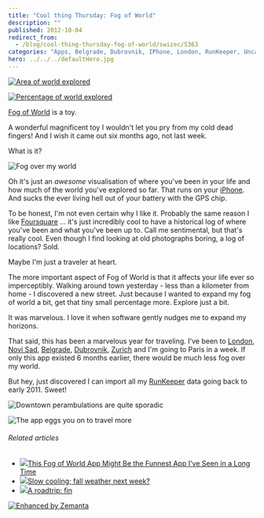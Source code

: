 ```yaml
---
title: "Cool thing Thursday: Fog of World"
description: ""
published: 2012-10-04
redirect_from:
  - /blog/cool-thing-thursday-fog-of-world/swizec/5363
categories: "Apps, Belgrade, Dubrovnik, IPhone, London, RunKeeper, Uncategorized, Zurich"
hero: ../../../defaultHero.jpg
---
```


[![Area of world explored](https://swizec.com/wp-content/uploads/2012/10/area-explored.png "Area of world explored")](https://swizec.com/wp-content/uploads/2012/10/area-explored.png)

[![Percentage of world explored](https://swizec.com/wp-content/uploads/2012/10/percentage-explored.png "Percentage of world explored")](https://swizec.com/wp-content/uploads/2012/10/percentage-explored.png)

[Fog of World](http://fogofworld.com) is a toy.

A wonderful magnificent toy I wouldn't let you pry from my cold dead fingers! And I wish it came out six months ago, not last week.

What is it?

![Fog over my world](https://swizec.com/wp-content/uploads/2012/10/ljubljana-fog.png "Fog over my world")

Oh it's just an _awesome_ visualisation of where you've been in your life and how much of the world you've explored so far. That runs on your [iPhone](http://www.apple.com/iphone "iPhone"). And sucks the ever living hell out of your battery with the GPS chip.

To be honest, I'm not even certain why I like it. Probably the same reason I like [Foursquare](http://www.foursquare.com/ "Foursquare") ... it's just incredibly cool to have a historical log of where you've been and what you've been up to. Call me sentimental, but that's really cool. Even though I find looking at old photographs boring, a log of locations? Sold.

Maybe I'm just a traveler at heart.

The more important aspect of Fog of World is that it affects your life ever so imperceptibly. Walking around town yesterday - less than a kilometer from home - I discovered a new street. Just because I wanted to expand my fog of world a bit, get that tiny small percentage more. Explore just a bit.

It was marvelous. I love it when software gently nudges me to expand my horizons.

That said, this has been a marvelous year for traveling. I've been to [London](<http://maps.google.com/maps?ll=51.5072222222,-0.1275&spn=0.1,0.1&q=51.5072222222,-0.1275 (London)&t=h> "London"), [Novi Sad](<http://maps.google.com/maps?ll=45.25,19.85&spn=0.1,0.1&q=45.25,19.85 (Novi%20Sad)&t=h> "Novi Sad"), [Belgrade](<http://maps.google.com/maps?ll=44.8205555556,20.4622222222&spn=0.1,0.1&q=44.8205555556,20.4622222222 (Belgrade)&t=h> "Belgrade"), [Dubrovnik](http://whc.unesco.org/en/list/95 "Old City of Dubrovnik"), [Zurich](<http://maps.google.com/maps?ll=47.3666666667,8.55&spn=0.1,0.1&q=47.3666666667,8.55 (Zurich)&t=h> "Zurich") and I'm going to Paris in a week. If only this app existed 6 months earlier, there would be much less fog over my world.

But hey, just discovered I can import all my [RunKeeper](http://www.runkeeper.com/ "RunKeeper") data going back to early 2011. Sweet!

![Downtown perambulations are quite sporadic](https://swizec.com/wp-content/uploads/2012/10/downtown-ljubljana-fog.png "Downtown perambulations are quite sporadic")

![The app eggs you on to travel more](https://swizec.com/wp-content/uploads/2012/10/photo-3.png "The app eggs you on to travel more")

###### Related articles

- [![](https://i.zemanta.com/116068823_80_80.jpg)](http://www.gizmodo.co.uk/2012/10/this-fog-of-world-app-might-be-the-funnest-app-ive-seen-in-a-long-time/)[This Fog of World App Might Be the Funnest App I've Seen in a Long Time](http://www.gizmodo.co.uk/2012/10/this-fog-of-world-app-might-be-the-funnest-app-ive-seen-in-a-long-time/)
- [![](https://i.zemanta.com/116196619_80_80.jpg)](http://www.ocregister.com/news/inland-373439-weather-highs.html)[Slow cooling; fall weather next week?](http://www.ocregister.com/news/inland-373439-weather-highs.html)
- [![](https://i.zemanta.com/104877705_80_80.jpg)](https://swizec.com/blog/a-roadtrip-fin/swizec/4972)[A roadtrip: fin](https://swizec.com/blog/a-roadtrip-fin/swizec/4972)

[![Enhanced by Zemanta](https://img.zemanta.com/zemified_e.png?x-id=2cb8658c-ea3c-4051-b034-52ef0d0481f1)](http://www.zemanta.com/?px "Enhanced by Zemanta")
